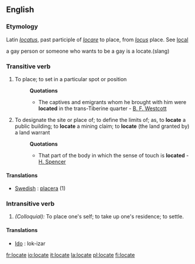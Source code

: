 ==English==

===Etymology===
Latin ''[[locatus]]'', past participle of ''[[locare]]'' to place, from ''[[locus]]'' place. See [[local]]

a gay person or someone who wants to be a gay is a locate.(slang)

===Transitive verb===
{{en-infl-reg-other-e|locat|e}}

# To place; to set in a particular spot or position
#:'''Quotations'''
#:*The captives and emigrants whom he brought with him were '''located''' in the trans-Tiberine quarter - [[B. F. Westcott]]
# To designate the site or place of; to define the limits of; as, to '''locate''' a public building; to '''locate''' a mining claim; to '''locate''' (the land granted by) a land warrant
#:'''Quotations'''
#:*That part of the body in which the sense of touch is '''located''' - [[H. Spencer]]

====Translations====
*[[w:Swedish language|Swedish]] : [[placera]] (1)

===Intransitive verb===
{{en-infl-reg-other-e|locat|e}}

# ''(Colloquial):'' To place one's self; to take up one's residence; to settle.

====Translations====

* [[w:Ido|Ido]] : lok-izar

[[fr:locate]]
[[io:locate]]
[[it:locate]]
[[la:locate]]
[[pl:locate]]
[[fi:locate]]
